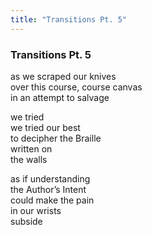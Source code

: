 ```yaml
---
title: "Transitions Pt. 5"
---
```


### Transitions Pt. 5

as we scraped our knives<br>
over this course, course canvas<br>
in an attempt to salvage<br>

we tried<br>
we tried our best<br>
to decipher the Braille<br>
written on<br>
the walls<br>

as if understanding<br>
the Author's Intent<br>
could make the pain<br>
in our wrists<br>
subside<br>

<br>
